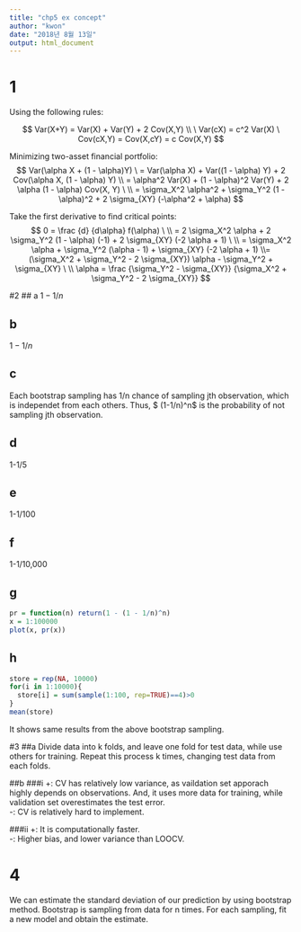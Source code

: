 ```yaml
---
title: "chp5 ex concept"
author: "kwon"
date: "2018년 8월 13일"
output: html_document
---
```


# 1

Using the following rules:

$$ Var(X+Y) = Var(X) + Var(Y) + 2 Cov(X,Y) \\
\ Var(cX) = c^2 Var(X) \ Cov(cX,Y) = Cov(X,cY) = c Cov(X,Y) $$

Minimizing two-asset financial portfolio: $$ Var(\alpha X + (1 - \alpha)Y) \ = Var(\alpha X) + Var((1 - \alpha) Y) + 2 Cov(\alpha X, (1 - \alpha) Y) 
\\ = \alpha^2 Var(X) + (1 - \alpha)^2 Var(Y) + 2 \alpha (1 - \alpha) Cov(X, Y) \ 
\\ = \sigma_X^2 \alpha^2 + \sigma_Y^2 (1 - \alpha)^2 + 2 \sigma_{XY} (-\alpha^2 + \alpha) $$


Take the first derivative to find critical points: $$ 0 = \frac {d} {d\alpha} f(\alpha) \
\\ = 2 \sigma_X^2 \alpha + 2 \sigma_Y^2 (1 - \alpha) (-1) + 2 \sigma_{XY} (-2 \alpha + 1) \ 
\\ = \sigma_X^2 \alpha + \sigma_Y^2 (\alpha - 1) + \sigma_{XY} (-2 \alpha + 1) 
\\= (\sigma_X^2 + \sigma_Y^2 - 2 \sigma_{XY}) \alpha - \sigma_Y^2 + \sigma_{XY} \
\\ \alpha = \frac {\sigma_Y^2 - \sigma_{XY}} {\sigma_X^2 + \sigma_Y^2 - 2 \sigma_{XY}} $$

#2
## a
$1 - 1/n$

## b
$1 - 1/n$

## c
Each bootstrap sampling has 1/n chance of sampling jth observation, which is independet from each others. Thus, $ (1-1/n)^n$ is the probability of not sampling jth observation.

## d
1-1/5

## e
1-1/100

## f
1-1/10,000

## g
```r
pr = function(n) return(1 - (1 - 1/n)^n)
x = 1:100000
plot(x, pr(x))
```

## h
```r
store = rep(NA, 10000)
for(i in 1:10000){
  store[i] = sum(sample(1:100, rep=TRUE)==4)>0
}
mean(store)
```
It shows same results from the above bootstrap sampling.

#3
##a
Divide data into k folds, and leave one fold for test data, while use others for training. Repeat this process k times, changing test data from each folds.

##b
###i
+: CV has relatively low variance, as vaildation set apporach highly depends on observations. And, it uses more data for training, while validation set overestimates the test error.
\
-: CV is relatively hard to implement.

###ii
+: It is computationally faster.
\
-: Higher bias, and lower variance than LOOCV.

# 4
We can estimate the standard deviation of our prediction by using bootstrap method. Bootstrap is sampling from data for n times. For each sampling, fit a new model and obtain the estimate. 








